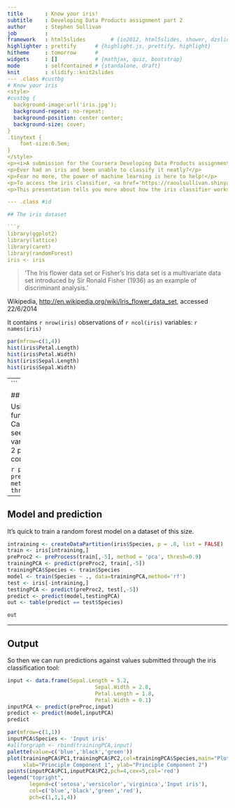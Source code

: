 ```yaml
---
title       : Know your iris!
subtitle    : Developing Data Products assignment part 2
author      : Stephen Sullivan
job         : 
framework   : html5slides        # {io2012, html5slides, shower, dzslides, ...}
highlighter : prettify      # {highlight.js, prettify, highlight}
hitheme     : tomorrow      # 
widgets     : []            # {mathjax, quiz, bootstrap}
mode        : selfcontained # {standalone, draft}
knit        : slidify::knit2slides
--- .class #custbg
# Know your iris
<style>
#custbg {
  background-image:url('iris.jpg'); 
  background-repeat: no-repeat;
  background-position: center center;
  background-size: cover;
}
.tinytext {
    font-size:0.5em;
}
</style>
<p><i>A submission for the Coursera Developing Data Products assignment</i></p>
<p>Ever had an iris and been unable to classify it neatly?</p>
<p>Fear no more, the power of machine learning is here to help!</p>
<p>To access the iris classifier, <a href='https://raoulsullivan.shinyapps.io/assignment/'>click here</a></p>
<p>This presentation tells you more about how the iris classifier works.</p>

--- .class #id 

## The iris dataset

```r
library(ggplot2)
library(lattice)
library(caret)
library(randomForest)
iris <- iris
```


 
>'The Iris flower data set or Fisher's Iris data set is a multivariate data set introduced by Sir Ronald Fisher (1936) as an example of discriminant analysis.'

<p class='tinytext'>Wikipedia, <a href='http://en.wikipedia.org/wiki/Iris_flower_data_set'>http://en.wikipedia.org/wiki/Iris_flower_data_set</a>, accessed 22/6/2014</p>

It contains `r nrow(iris)` observations of `r ncol(iris)` variables: `r names(iris)`

```r
par(mfrow=c(1,4))
hist(iris$Petal.Length)
hist(iris$Petal.Width)
hist(iris$Sepal.Length)
hist(iris$Sepal.Width)
```

---
```


## PreProcessing

Using the preProcess function from the Caret library, we can see that these 4 variables boil down to 2 principle components:

```r
preProc <- preProcess(iris[,-5], method = 'pca', thresh=0.9)
preProc
```

---

## Model and prediction

It's quick to train a random forest model on a dataset of this size.

```r
intraining <- createDataPartition(iris$Species, p = .8, list = FALSE)
train <- iris[intraining,]
preProc2 <- preProcess(train[,-5], method = 'pca', thresh=0.9)
trainingPCA <- predict(preProc2, train[,-5])
trainingPCA$Species <- train$Species
model <- train(Species ~ ., data=trainingPCA,method='rf')
test <- iris[-intraining,]
testingPCA <- predict(preProc2, test[,-5])
predict <- predict(model,testingPCA)
out <- table(predict == test$Species)
```
```r
out
```
---

## Output

So then we can run predictions against values submitted through the iris classification tool:
```r
input <- data.frame(Sepal.Length = 5.2,
                            Sepal.Width = 2.8,
                            Petal.Length = 1.8,
                            Petal.Width = 0.1)
inputPCA <- predict(preProc,input)
predict <- predict(model,inputPCA)
predict
```
```r
par(mfrow=c(1,1))
inputPCA$Species <- 'Input iris'
#allforgraph <- rbind(trainingPCA,input)
palette(value=c('blue','black','green'))
plot(trainingPCA$PC1,trainingPCA$PC2,col=trainingPCA$Species,main="Plot of the Principle Components", 
     xlab="Principle Component 1", ylab="Principle Component 2")
points(inputPCA$PC1,inputPCA$PC2,pch=4,cex=5,col='red')
legend("topright",
       legend=c('setosa','versicolor','virginica','Input iris'),
       col=c('blue','black','green','red'),
       pch=c(1,1,1,4))
```

